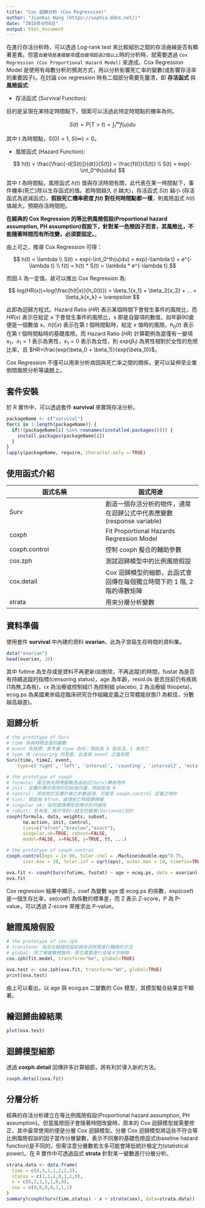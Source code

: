 ```yaml
---
title: "Cox 迴歸分析 (Cox Regression)"
author: "JianKai Wang (https://sophia.ddns.net/)"
date: "2018年4月8日"
output: html_document
---
```


在進行存活分析時，可以透過 Log-rank test 來比較組別之間的存活曲線是否有顯著差異。但當`自變項是連續變項`或`自變項超過2個以上`時的分析時，就需要透過 `Cox Regression (Cox Proportional Hazard Model)` 來達成。Cox Regression Model 是使用有母數分析的預測方式，用以分析影響死亡率的變數(或影響存活率的重要因子)。在討論 cox regression 時有二個部分需要先釐清，即 **存活函式** 與 **風險函式**:

* 存活函式 (Survival Function):

目的是呈現在某特定時間點下，個案可以活過此特定時間點的機率為何。

$$
S(t) = P(T > t) = \int_t^{\infty}f(u)du
$$

其中 $t$ 為時間點，$S(0)=1$, $S(\infty)=0$。

* 風險函式 (Hazard Function):

$$
h(t) = \frac{\frac{-d[S(t)]}{dt}}{S(t)} = \frac{f(t)}{S(t)} \\
S(t) = exp(-\int_0^th(u)du)
$$

其中 $t$ 為時間點，風險函式 $h(t)$ 值與存活時間有關，此代表在某一時間點下，事件機率(死亡)除以生存函式的值。若時間越久 ($t$ 越大)，存活函式 $S(t)$ 越小 (存活函式為遞減函式)，**假設死亡機率密度 $f(t)$ 對任何時間點都一樣**，則風險函式 $h(t)$ 值越大，預期存活時間短。

**在經典的 Cox Regression 的等比例風險假設(Proportional hazard assumption, PH assumption)假設下，針對某一危險因子而言，其風險比，不能隨著時間而有所改變，必須要固定。**。

由上可之，推導 Cox Regression 可得：

$$
h(t) = \lambda \\
S(t) = exp(-\int_0^th(u)du) = exp(-\lambda t) = e^{-\lambda t} \\
f(t) = h(t) * S(t) = \lambda * e^{-\lambda t}
$$

而因 $\lambda$ 為一定值，故可以推出 Cox Regression 為:

$$
log(HR(x))=log(\frac{h(t|x)}{h_0(t)}) = \beta_1{x_1} + \beta_2{x_2} + ... + \beta_k{x_k} + \varepsilon
$$

此即為迴歸方程式。Hazard Ratio ($HR$) 表示某個時間下會發生事件的風險比，而 $HR(x)$ 表示在給定 x 下會發生事件的風險比，x 即是自變項的數值，如年齡90歲便是一個數值 x。$h(t|x)$ 表示在第 $t$ 個時間點時，給定 x 值時的風險。$h_0(t)$ 表示在第 $t$ 個時間點時的基礎風險。而 Hazard Ratio ($HR$) 計算範例為當僅有一變項 $x_1$，$x_1=1$ 表示為男性，$x_1=0$ 表示為女性，則 $exp(\beta_1)$ 為男性相對於女性的危險比率，且 $HR=\frac{exp(\beta_0 + \beta_1)}{exp(\beta_0)}$。

Cox Regression 不僅可以用來分析病因與死亡率之間的關係，更可以延伸至企業倒閉風險分析等議題上。

## 套件安裝

於 R 實作中，可以透過套件 **survival** 來實現存活分析。

```r
packageName <- c("survival")
for(i in 1:length(packageName)) {
  if(!(packageName[i] %in% rownames(installed.packages()))) {
    install.packages(packageName[i])
  }
}
lapply(packageName, require, character.only = TRUE)
```

## 使用函式介紹

| 函式名稱 | 函式用途 |
|--|--|
| Surv | 創造一個存活分析的物件，通常在迴歸公式中代表應變數(response variable) |
| coxph | Fit Proportional Hazards Regression Model |
| coxph.control | 控制 coxph 擬合的輔助參數 |
| cox.zph | 測試迴歸模型中的比例風險假設 |
| cox.detail | Cox 迴歸模型的細節，此函式會回傳在每個獨立時間下的 1 階, 2 階的導數矩陣 |
| strata | 用來分層分析變數 |

## 資料準備

使用套件 **survival** 中內建的資料 **ovarian**，此為子宮癌生存時間的資料集。

```r
data("ovarian")
head(ovarian, 10)
```

其中 futime 為生存或是資料不再更新(如刪除，不再追蹤)的時間，fustat 為是否有持續追蹤的指標(censoring status)，age 為年齡，resid.ds 是否目前仍有疾病 (1為無,2為有)，rx 為治療或控制組(1 為控制組 placebo, 2 為治療組 thiopeta)，ecog.ps 為美國東岸癌症臨床研究合作組織定義之日常體能狀態(1 為較佳，分數越高越差)。

## 迴歸分析

```r
# the prototype of Surv
# time 為與時間並進的變數
# event 為指標，需考慮 type 為何；預設為 0 為存活，1 為死亡
# type 為 censoring 的型態，此會與 event 之值有關
Surv(time, time2, event,
    type=c('right', 'left', 'interval', 'counting', 'interval2', 'mstate'))
```

```r
# the prototype of coxph
# formula: 需注意先將應變數透過函式(Surv)轉為物件
# init: 反覆計算中使用的初始值向量，預設皆為 0
# control: 其他用於反覆計算之參數選項，可接受 coxph.control 定義之物件
# ties: 預設為 Efron，處理死亡時間更精確
# singular.ok: 如何處理模型矩陣中的共線性
# robust: 若為真，將可得到一穩定的變異(Variance)估計
coxph(formula, data, weights, subset, 
      na.action, init, control, 
      ties=c("efron","breslow","exact"), 
      singular.ok=TRUE, robust=FALSE, 
      model=FALSE, x=FALSE, y=TRUE, tt, ...)
```

```r
# the prototype of coxph.control
coxph.control(eps = 1e-09, toler.chol = .Machine$double.eps^0.75,
      iter.max = 20, toler.inf = sqrt(eps), outer.max = 10, timefix=TRUE)
```

```r
ova.fit <- coxph(Surv(futime, fustat) ~ age + ecog.ps, data = ovarian)
ova.fit
```

Cox regression 結果中顯示，coef 為變數 age 或 ecog.ps 的係數，exp(coef) 是一個生存比率，se(coef) 為係數的標準差，而 Z 表示 Z-score，P 為 P-value，可以透過 Z-score 來推求出 P-value。

## 驗證風險假設

```r
# the prototype of cox.zph
# transform: 指定在驗證假設前將存活時間進行轉換的方法
# global: 除了單變數檢驗外，是否需要進行全域卡方檢驗
cox.zph(fit.model, transform="km", global=TRUE)
```

```r
ova.test <- cox.zph(ova.fit, transform="km", global=TRUE)
print(ova.test)
```

由上可以看出，以 age 與 ecog.ps 二變數的 Cox 模型，其模型擬合結果並不顯著。

## 繪迴歸曲線結果

```r
plot(ova.test)
```

## 迴歸模型細節

透過 **coxph.detail** 回傳許多計算細節，將有利於導入新的方法。

```r
coxph.detail(ova.fit)
```

## 分層分析

經典的存活分析建立在等比例風險假設(Proportional hazard assumption, PH assumption)。但當風險因子會隨著時間改變時，原本的 Cox 迴歸模型就需要修正，其中最常使用的便是分層 Cox 迴歸模型。分層 Cox 迴歸模型將這些不符合等比例風險假設的因子當作分層變數，表示不同層的基礎危險函式(baseline hazard function)是不同的，但需注意分層數若太多可能會降低統計檢定力(statistical power)。在 R 實作中可透過函式 **strata** 針對某一變數進行分層分析。

```r
strata.data <- data.frame(
  time = c(4,3,1,1,2,2,3),
  status = c(1,1,1,0,1,1,0),
  x = c(0,2,1,1,1,0,0),
  sex = c(0,0,0,0,1,1,1)
)
summary(coxph(Surv(time,status) ~ x + strata(sex), data=strata.data))
```














